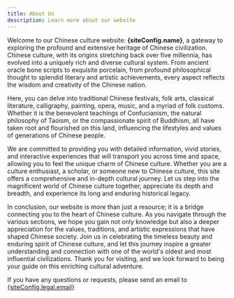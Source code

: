 ```yaml
---
title: About Us
description: Learn more about our website
---
```



Welcome to our Chinese culture website: **{siteConfig.name}**, a gateway to exploring the profound and extensive heritage of Chinese civilization. Chinese culture, with its origins stretching back over five millennia, has evolved into a uniquely rich and diverse cultural system. From ancient oracle bone scripts to exquisite porcelain, from profound philosophical thought to splendid literary and artistic achievements, every aspect reflects the wisdom and creativity of the Chinese nation.

Here, you can delve into traditional Chinese festivals, folk arts, classical literature, calligraphy, painting, opera, music, and a myriad of folk customs. Whether it is the benevolent teachings of Confucianism, the natural philosophy of Taoism, or the compassionate spirit of Buddhism, all have taken root and flourished on this land, influencing the lifestyles and values of generations of Chinese people.

We are committed to providing you with detailed information, vivid stories, and interactive experiences that will transport you across time and space, allowing you to feel the unique charm of Chinese culture. Whether you are a culture enthusiast, a scholar, or someone new to Chinese culture, this site offers a comprehensive and in-depth cultural journey. Let us step into the magnificent world of Chinese culture together, appreciate its depth and breadth, and experience its long and enduring historical legacy.

In conclusion, our website is more than just a resource; it is a bridge connecting you to the heart of Chinese culture. As you navigate through the various sections, we hope you gain not only knowledge but also a deeper appreciation for the values, traditions, and artistic expressions that have shaped Chinese society. Join us in celebrating the timeless beauty and enduring spirit of Chinese culture, and let this journey inspire a greater understanding and connection with one of the world's oldest and most influential civilizations. Thank you for visiting, and we look forward to being your guide on this enriching cultural adventure.

If you have any questions or requests, please send an email to [{siteConfig.legal.email}](mailto:{siteConfig.legal.email})
